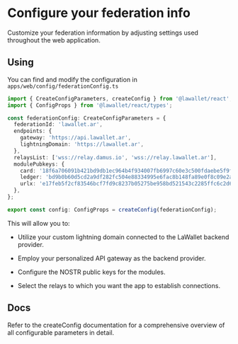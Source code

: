 
# Configure your federation info

Customize your federation information by adjusting settings used throughout the web application.<br/>

## Using

You can find and modify the configuration in `apps/web/config/federationConfig.ts`

```ts --filename="federationConfig.ts"
import { CreateConfigParameters, createConfig } from '@lawallet/react';
import { ConfigProps } from '@lawallet/react/types';

const federationConfig: CreateConfigParameters = {
  federationId: 'lawallet.ar',
  endpoints: {
    gateway: 'https://api.lawallet.ar',
    lightningDomain: 'https://lawallet.ar',
  },
  relaysList: ['wss://relay.damus.io', 'wss://relay.lawallet.ar'],
  modulePubkeys: {
    card: '18f6a706091b421bd9db1ec964b4f934007fb6997c60e3c500fdaebe5f9f7b18',
    ledger: 'bd9b0b60d5cd2a9df282fc504e88334995e6fac8b148fa89e0f8c09e2a570a84',
    urlx: 'e17feb5f2cf83546bcf7fd9c8237b05275be958bd521543c2285ffc6c2d654b3',
  },
};

export const config: ConfigProps = createConfig(federationConfig);
```

This will allow you to:

- Utilize your custom lightning domain connected to the LaWallet backend provider.

- Employ your personalized API gateway as the backend provider.

- Configure the NOSTR public keys for the modules.

- Select the relays to which you want the app to establish connections.

## Docs

Refer to the <Link className="text-blue-500" href="/react/createConfig">createConfig documentation</Link> for a comprehensive overview of all configurable parameters in detail.
